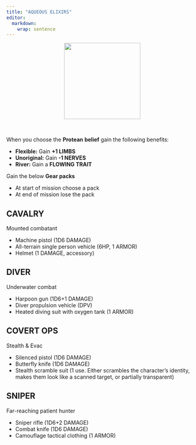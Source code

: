 ```yaml
---
title: "AQUEOUS ELIXIRS"
editor: 
  markdown: 
    wrap: sentence
---
```


<center>
![](images/water_body.png){style="width:200px"}
</center>

<br>

When you choose the **Protean** **belief** gain the following benefits:

-   **Flexible:** Gain **+1 LIMBS**
-   **Unoriginal:** Gain **-1 NERVES**
-   __River:__ Gain a __FLOWING TRAIT__

Gain the below **Gear packs**

- At start of mission choose a pack
- At end of mission lose the pack

## CAVALRY

Mounted combatant

- Machine pistol (1D6 DAMAGE)
- All-terrain single person vehicle (6HP, 1 ARMOR)
- Helmet (1 DAMAGE, accessory)

## DIVER

Underwater combat

- Harpoon gun (1D6+1 DAMAGE)
- Diver propulsion vehicle (DPV)
- Heated diving suit with oxygen tank (1 ARMOR)

## COVERT OPS

Stealth & Evac

- Silenced pistol (1D6 DAMAGE)
- Butterfly knife (1D6 DAMAGE)
- Stealth scramble suit (1 use. Either scrambles the character’s identity, makes them look like a scanned target, or partially transparent)

## SNIPER

Far-reaching patient hunter

- Sniper rifle (1D6+2 DAMAGE)
- Combat knife (1D6 DAMAGE)
- Camouflage tactical clothing (1 ARMOR)